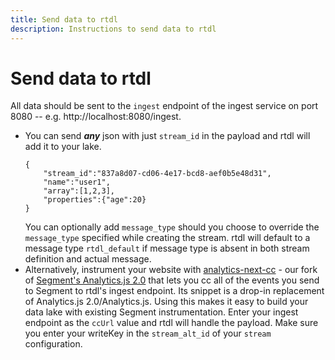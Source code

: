 ```yaml
---
title: Send data to rtdl
description: Instructions to send data to rtdl
---
```


# Send data to rtdl
All data should be sent to the `ingest` endpoint of the ingest service on port 8080 -- e.g. http://localhost:8080/ingest.
*   You can send ***any*** json with just ```stream_id``` in the payload and rtdl will add it to your lake.
    ```
    {
        "stream_id":"837a8d07-cd06-4e17-bcd8-aef0b5e48d31",
        "name":"user1",
        "array":[1,2,3],
        "properties":{"age":20}
    }
    ```  
	You can optionally add ```message_type``` should you choose to override the ```message_type``` specified while creating the stream.
	rtdl will default to a message type ```rtdl_default``` if message type is absent in both stream definition and actual message.
*   Alternatively, instrument your website with [analytics-next-cc](https://github.com/realtimedatalake/analytics-next-cc) - 
    our fork of [Segment's Analytics.js 2.0](https://segment.com/docs/connections/sources/catalog/libraries/website/javascript/) 
    that lets you cc all of the events you send to Segment to rtdl's ingest endpoint. Its 
    snippet is a drop-in replacement of Analytics.js 2.0/Analytics.js. Using this makes it 
    easy to build your data lake with existing Segment instrumentation. Enter your ingest endpoint
    as the `ccUrl` value and rtdl will handle the payload. Make sure you enter your writeKey in the 
    `stream_alt_id` of your `stream` configuration.

